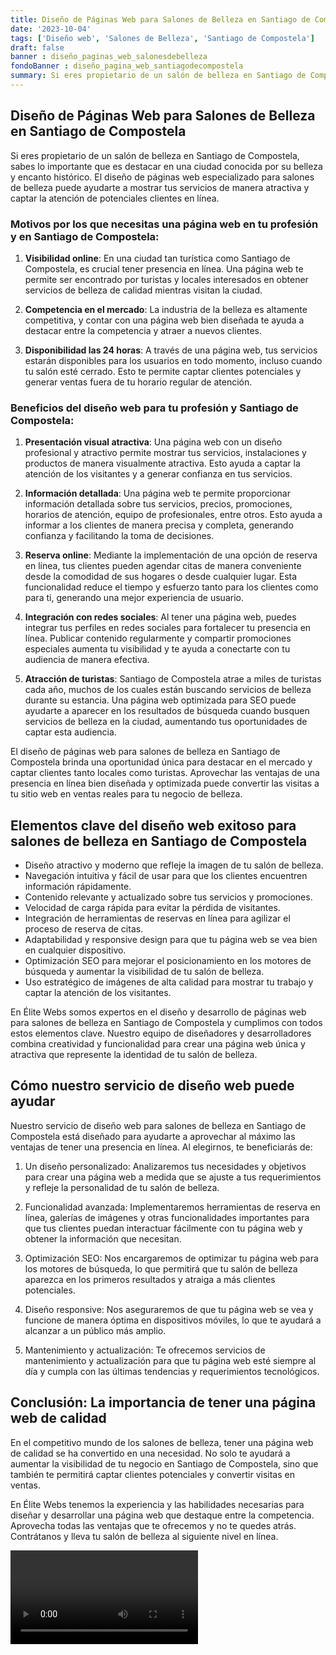 ```yaml
---
title: Diseño de Páginas Web para Salones de Belleza en Santiago de Compostela
date: '2023-10-04'
tags: ['Diseño web', 'Salones de Belleza', 'Santiago de Compostela']
draft: false
banner : diseño_paginas_web_salonesdebelleza
fondoBanner : diseño_pagina_web_santiagodecompostela
summary: Si eres propietario de un salón de belleza en Santiago de Compostela, sabes lo importante que es destacar en una ciudad conocida por su belleza y encanto histórico. El diseño de páginas web especializado para salones de belleza puede ayudarte a mostrar tus servicios de manera atractiva y captar la atención de potenciales clientes en línea.
---
```


## Diseño de Páginas Web para Salones de Belleza en Santiago de Compostela

Si eres propietario de un salón de belleza en Santiago de Compostela, sabes lo importante que es destacar en una ciudad conocida por su belleza y encanto histórico. El diseño de páginas web especializado para salones de belleza puede ayudarte a mostrar tus servicios de manera atractiva y captar la atención de potenciales clientes en línea.

### **Motivos por los que necesitas una página web en tu profesión y en Santiago de Compostela:**

1. **Visibilidad online**: En una ciudad tan turística como Santiago de Compostela, es crucial tener presencia en línea. Una página web te permite ser encontrado por turistas y locales interesados en obtener servicios de belleza de calidad mientras visitan la ciudad.

2. **Competencia en el mercado**: La industria de la belleza es altamente competitiva, y contar con una página web bien diseñada te ayuda a destacar entre la competencia y atraer a nuevos clientes.

3. **Disponibilidad las 24 horas**: A través de una página web, tus servicios estarán disponibles para los usuarios en todo momento, incluso cuando tu salón esté cerrado. Esto te permite captar clientes potenciales y generar ventas fuera de tu horario regular de atención.

### **Beneficios del diseño web para tu profesión y Santiago de Compostela:**

1. **Presentación visual atractiva**: Una página web con un diseño profesional y atractivo permite mostrar tus servicios, instalaciones y productos de manera visualmente atractiva. Esto ayuda a captar la atención de los visitantes y a generar confianza en tus servicios.

2. **Información detallada**: Una página web te permite proporcionar información detallada sobre tus servicios, precios, promociones, horarios de atención, equipo de profesionales, entre otros. Esto ayuda a informar a los clientes de manera precisa y completa, generando confianza y facilitando la toma de decisiones.

3. **Reserva online**: Mediante la implementación de una opción de reserva en línea, tus clientes pueden agendar citas de manera conveniente desde la comodidad de sus hogares o desde cualquier lugar. Esta funcionalidad reduce el tiempo y esfuerzo tanto para los clientes como para ti, generando una mejor experiencia de usuario.

4. **Integración con redes sociales**: Al tener una página web, puedes integrar tus perfiles en redes sociales para fortalecer tu presencia en línea. Publicar contenido regularmente y compartir promociones especiales aumenta tu visibilidad y te ayuda a conectarte con tu audiencia de manera efectiva.

5. **Atracción de turistas**: Santiago de Compostela atrae a miles de turistas cada año, muchos de los cuales están buscando servicios de belleza durante su estancia. Una página web optimizada para SEO puede ayudarte a aparecer en los resultados de búsqueda cuando busquen servicios de belleza en la ciudad, aumentando tus oportunidades de captar esta audiencia.

El diseño de páginas web para salones de belleza en Santiago de Compostela brinda una oportunidad única para destacar en el mercado y captar clientes tanto locales como turistas. Aprovechar las ventajas de una presencia en línea bien diseñada y optimizada puede convertir las visitas a tu sitio web en ventas reales para tu negocio de belleza.

<GifSeo />

<Cta />

## Elementos clave del diseño web exitoso para salones de belleza en Santiago de Compostela

- Diseño atractivo y moderno que refleje la imagen de tu salón de belleza.
- Navegación intuitiva y fácil de usar para que los clientes encuentren información rápidamente.
- Contenido relevante y actualizado sobre tus servicios y promociones.
- Velocidad de carga rápida para evitar la pérdida de visitantes.
- Integración de herramientas de reservas en línea para agilizar el proceso de reserva de citas.
- Adaptabilidad y responsive design para que tu página web se vea bien en cualquier dispositivo.
- Optimización SEO para mejorar el posicionamiento en los motores de búsqueda y aumentar la visibilidad de tu salón de belleza.
- Uso estratégico de imágenes de alta calidad para mostrar tu trabajo y captar la atención de los visitantes.

En Élite Webs somos expertos en el diseño y desarrollo de páginas web para salones de belleza en Santiago de Compostela y cumplimos con todos estos elementos clave. Nuestro equipo de diseñadores y desarrolladores combina creatividad y funcionalidad para crear una página web única y atractiva que represente la identidad de tu salón de belleza.

## Cómo nuestro servicio de diseño web puede ayudar

Nuestro servicio de diseño web para salones de belleza en Santiago de Compostela está diseñado para ayudarte a aprovechar al máximo las ventajas de tener una presencia en línea. Al elegirnos, te beneficiarás de:

1. Un diseño personalizado: Analizaremos tus necesidades y objetivos para crear una página web a medida que se ajuste a tus requerimientos y refleje la personalidad de tu salón de belleza.

2. Funcionalidad avanzada: Implementaremos herramientas de reserva en línea, galerías de imágenes y otras funcionalidades importantes para que tus clientes puedan interactuar fácilmente con tu página web y obtener la información que necesitan.

3. Optimización SEO: Nos encargaremos de optimizar tu página web para los motores de búsqueda, lo que permitirá que tu salón de belleza aparezca en los primeros resultados y atraiga a más clientes potenciales.

4. Diseño responsive: Nos aseguraremos de que tu página web se vea y funcione de manera óptima en dispositivos móviles, lo que te ayudará a alcanzar a un público más amplio.

5. Mantenimiento y actualización: Te ofrecemos servicios de mantenimiento y actualización para que tu página web esté siempre al día y cumpla con las últimas tendencias y requerimientos tecnológicos.

## Conclusión: La importancia de tener una página web de calidad

En el competitivo mundo de los salones de belleza, tener una página web de calidad se ha convertido en una necesidad. No solo te ayudará a aumentar la visibilidad de tu negocio en Santiago de Compostela, sino que también te permitirá captar clientes potenciales y convertir visitas en ventas.

En Élite Webs tenemos la experiencia y las habilidades necesarias para diseñar y desarrollar una página web que destaque entre la competencia. Aprovecha todas las ventajas que te ofrecemos y no te quedes atrás. Contrátanos y lleva tu salón de belleza al siguiente nivel en línea.

<Video />

<CtaBot job='Salones de Belleza' city='Santiago de Compostela'/>

<Gmaps query='Santiago de Compostela+españa+maps' />